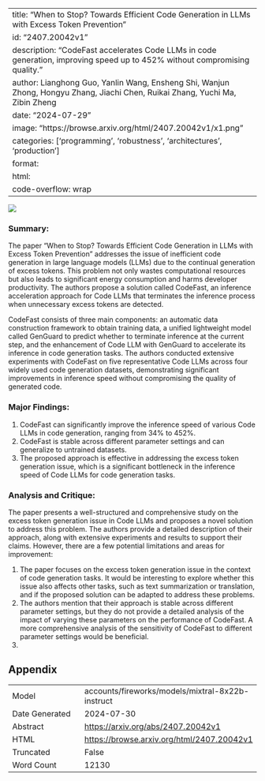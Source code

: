 
---
title: "When to Stop? Towards Efficient Code Generation in LLMs with Excess Token Prevention"
id: "2407.20042v1"
description: "CodeFast accelerates Code LLMs in code generation, improving speed up to 452% without compromising quality."
author: Lianghong Guo, Yanlin Wang, Ensheng Shi, Wanjun Zhong, Hongyu Zhang, Jiachi Chen, Ruikai Zhang, Yuchi Ma, Zibin Zheng
date: "2024-07-29"
image: "https://browse.arxiv.org/html/2407.20042v1/x1.png"
categories: ['programming', 'robustness', 'architectures', 'production']
format:
  html:
    code-overflow: wrap
---

![](https://browse.arxiv.org/html/2407.20042v1/x1.png)

### Summary:

The paper "When to Stop? Towards Efficient Code Generation in LLMs with Excess Token Prevention" addresses the issue of inefficient code generation in large language models (LLMs) due to the continual generation of excess tokens. This problem not only wastes computational resources but also leads to significant energy consumption and harms developer productivity. The authors propose a solution called CodeFast, an inference acceleration approach for Code LLMs that terminates the inference process when unnecessary excess tokens are detected.

CodeFast consists of three main components: an automatic data construction framework to obtain training data, a unified lightweight model called GenGuard to predict whether to terminate inference at the current step, and the enhancement of Code LLM with GenGuard to accelerate its inference in code generation tasks. The authors conducted extensive experiments with CodeFast on five representative Code LLMs across four widely used code generation datasets, demonstrating significant improvements in inference speed without compromising the quality of generated code.

### Major Findings:

1. CodeFast can significantly improve the inference speed of various Code LLMs in code generation, ranging from 34% to 452%.
2. CodeFast is stable across different parameter settings and can generalize to untrained datasets.
3. The proposed approach is effective in addressing the excess token generation issue, which is a significant bottleneck in the inference speed of Code LLMs for code generation tasks.

### Analysis and Critique:

The paper presents a well-structured and comprehensive study on the excess token generation issue in Code LLMs and proposes a novel solution to address this problem. The authors provide a detailed description of their approach, along with extensive experiments and results to support their claims. However, there are a few potential limitations and areas for improvement:

1. The paper focuses on the excess token generation issue in the context of code generation tasks. It would be interesting to explore whether this issue also affects other tasks, such as text summarization or translation, and if the proposed solution can be adapted to address these problems.
2. The authors mention that their approach is stable across different parameter settings, but they do not provide a detailed analysis of the impact of varying these parameters on the performance of CodeFast. A more comprehensive analysis of the sensitivity of CodeFast to different parameter settings would be beneficial.
3.

## Appendix

|          |          |
|----------|----------|
| Model     | accounts/fireworks/models/mixtral-8x22b-instruct       |
| Date Generated     | 2024-07-30       |
| Abstract | [https://arxiv.org/abs/2407.20042v1](https://arxiv.org/abs/2407.20042v1)        |
| HTML     | [https://browse.arxiv.org/html/2407.20042v1](https://browse.arxiv.org/html/2407.20042v1)       |
| Truncated       | False       |
| Word Count       | 12130       |